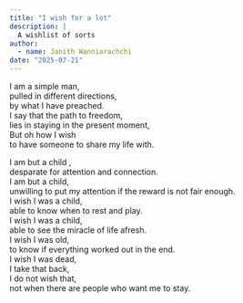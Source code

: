 ```yaml
---
title: "I wish for a lot"
description: |
  A wishlist of sorts 
author:
  - name: Janith Wanniarachchi
date: "2025-07-21"
---
```


I am a simple man,    
pulled in different directions,    
by what I have preached.       
I say that the path to freedom,      
lies in staying in the present moment,           
But oh how I wish      
to have someone to share my life with.

I am but a child ,       
desparate for attention and connection.    
I am but a child,      
unwilling to put my attention if the reward is not fair enough.       
I wish I was a child,       
able to know when to rest and play.      
I wish I was a child,       
able to see the miracle of life afresh.      
I wish I was old,         
to know if everything worked out in the end.      
I wish I was dead,      
I take that back,        
I do not wish that,       
not when there are people who want me to stay.      


